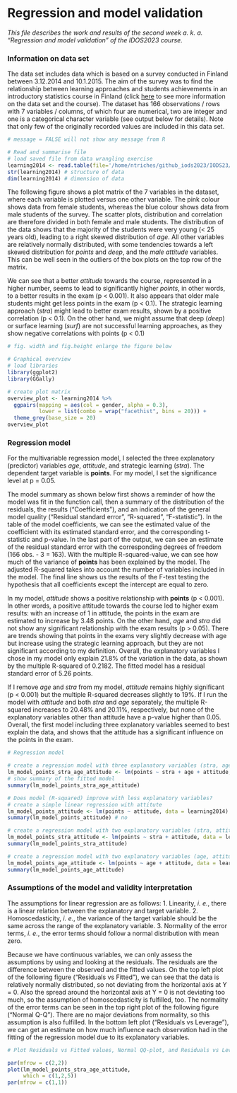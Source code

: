 # Regression and model validation

*This file describes the work and results of the second week a. k. a. "Regression and model validation" of the IDOS2023 course.*

### Information on data set

The data set includes data which is based on a survey conducted in Finland between 3.12.2014 and 10.1.2015. The aim of the survey was to find the relationship between learning approaches and students achievements in an introductory statistics course in Finland (click [here](https://www.slideshare.net/kimmovehkalahti/the-relationship-between-learning-approaches-and-students-achievements-in-an-introductory-statistics-course-in-finland) to see more information on the data set and the course). The dataset has 166 observations / rows with 7 variables / columns, of which four are numerical, two are integer and one is a categorical character variable (see output below for details). Note that only few of the originally recorded values are included in this data set.

```r
# message = FALSE will not show any message from R

# Read and summarise file 
# load saved file from data wrangling exercise 
learning2014 <- read.table(file='/home/ntriches/github_iods2023/IODS23/data/learning2014.csv', header=TRUE, sep = ",")
str(learning2014) # structure of data
dim(learning2014) # dimension of data

```

The following figure shows a plot matrix of the 7 variables in the dataset, where each variable is plotted versus one other variable. The pink colour shows data from female students, whereas the blue colour shows data from male students of the survey. The scatter plots, distribution and correlation are therefore divided in both female and male students. The distribution of the data shows that the majority of the students were very young (< 25 years old), leading to a right skewed distribution of *age*. All other variables are relatively normally distributed, with some tendencies towards a left skewed distribution for *points* and *deep*, and the *male attitude* variables. This can be well seen in the outliers of the box plots on the top row of the matrix.

We can see that a better *attitude* towards the course, represented in a higher number, seems to lead to significantly higher *points*, in other words, to a better results in the exam (p < 0.001). It also appears that older male students might get less points in the exam (p < 0.1). The strategic learning approach (*stra*) might lead to better exam results, shown by a positive correlation (p < 0.1). On the other hand, we might assume that deep (*deep*) or surface learning (*surf*) are not successful learning approaches, as they show negative correlations with points (p < 0.1)


```r
# fig. width and fig.height enlarge the figure below

# Graphical overview 
# load libraries 
library(ggplot2)
library(GGally)

# create plot matrix 
overview_plot <- learning2014 %>%
  ggpairs(mapping = aes(col = gender, alpha = 0.3),
          lower = list(combo = wrap("facethist", bins = 20))) +
  theme_grey(base_size = 20)
overview_plot

```



### Regression model 

For the multivariable regression model, I selected the three explanatory (predictor) variables *age*, *attitude*, and strategic learning (*stra*). The dependent target variable is **points**. For my model, I set the significance level at p = 0.05. 

The model summary as shown below first shows a reminder of how the model was fit in the function call, then a summary of the distribution of the residuals, the results ("Coefficients"), and an indication of the general model quality ("Residual standard error", "R-squared", "F-statistic"). In the table of the model coefficients, we can see the estimated value of the coefficient with its estimated standard error, and the corresponding t-statistic and p-value. In the last part of the output, we can see an estimate of the residual standard error with the corresponding degrees of freedom (166 obs. - 3 = 163). With the multiple R-squared-value, we can see how much of the variance of **points** has been explained by the model. The adjusted R-squared takes into account the number of variables included in the model. The final line shows us the results of the F-test testing the hypothesis that all coefficients except the intercept are equal to zero. 

In my model, *attitude* shows a positive relationship with **points** (p < 0.001). In other words, a positive attitude towards the course led to higher exam results: with an increase of 1 in attitude, the points in the exam are estimated to increase by 3.48 points. On the other hand, *age* and *stra* did not show any significant relationship with the exam results (p > 0.05). There are trends showing that points in the exams very slightly decrease with age but increase using the strategic learning approach, but they are not significant according to my definition. Overall, the explanatory variables I chose in my model only explain 21.8% of the variation in the data, as shown by the multiple R-squared of 0.2182. The fitted model has a residual standard error of 5.26 points. 

If I remove *age* and *stra* from my model, *attitude* remains highly significant (p < 0.001) but the multiple R-squared decreases slightly to 19%. If I run the model with *attitude* and both *stra* and *age* separately, the multiple R-squared increases to 20.48% and 20.11%, respectively, but none of the explanatory variables other than attitude have a p-value higher than 0.05. Overall, the first model including three explanatory variables seemed to best explain the data, and shows that the attitude has a significant influence on the points in the exam. 


```r
# Regression model 

# create a regression model with three explanatory variables (stra, age, attitude)
lm_model_points_stra_age_attitude <- lm(points ~ stra + age + attitude, data = learning2014)
# show summary of the fitted model 
summary(lm_model_points_stra_age_attitude)

# Does model (R-squared) improve with less explanatory variables? 
# create a simple linear regression with attitute 
lm_model_points_attitude <- lm(points ~ attitude, data = learning2014)
summary(lm_model_points_attitude) # no

# create a regression model with two explanatory variables (stra, attitude)
lm_model_points_stra_attitude <- lm(points ~ stra + attitude, data = learning2014)
summary(lm_model_points_stra_attitude)

# create a regression model with two explanatory variables (age, attitude)
lm_model_points_age_attitude <- lm(points ~ age + attitude, data = learning2014)
summary(lm_model_points_age_attitude)

```


### Assumptions of the model and validity interpretation 

The assumptions for linear regression are as follows:
1. Linearity, *i. e.*, there is a linear relation between the explanatory and target variable.
2. Homoscedasticity, *i. e.*, the variance of the target variable should be the same across the range of the explanatory variable.
3. Normality of the error terms, *i. e.*, the error terms should follow a normal distribution with mean zero. 

Because we have continuous variables, we can only assess the assumptions by using and looking at the residuals. The residuals are the difference between the observed and the fitted values. On the top left plot of the following figure ("Residuals vs Fitted"), we can see that the data is relatively normally distributed, so not deviating from the horizontal axis at Y = 0. Also the spread around the horizontal axis at Y = 0 is not deviating too much, so the assumption of homoscedasticity is fulfilled, too. The normality of the error terms can be seen in the top right plot of the following figure ("Normal Q-Q"). There are no major deviations from normality, so this assumption is also fulfilled. In the bottom left plot ("Residuals vs Leverage"), we can get an estimate on how much influence each observation had in the fitting of the regression model due to its explanatory variables. 

```r
# Plot Residuals vs Fitted values, Normal QQ-plot, and Residuals vs Leverage 

par(mfrow = c(2,2))
plot(lm_model_points_stra_age_attitude,
     which = c(1,2,5))
par(mfrow = c(1,1))
```
